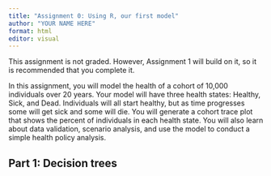 ```yaml
---
title: "Assignment 0: Using R, our first model"
author: "YOUR NAME HERE"
format: html
editor: visual
---
```


This assignment is not graded. However, Assignment 1 will build on it, so it is recommended that you complete it.

In this assignment, you will model the health of a cohort of 10,000 individuals over 20 years. Your model will have three health states: Healthy, Sick, and Dead. Individuals will all start healthy, but as time progresses some will get sick and some will die. You will generate a cohort trace plot that shows the percent of individuals in each health state. You will also learn about data validation, scenario analysis, and use the model to conduct a simple health policy analysis.

## Part 1: Decision trees

```r


```
